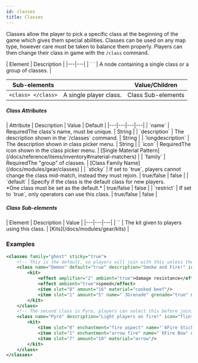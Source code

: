 ```yaml
---
id: classes
title: Classes
---
```


Classes allow the player to pick a specific class at the beginning of the game which gives them special abilities. 
Classes can be used on any map type, however care must be taken to balance them properly. 
Players can then change their class in game with the `/class` command.

<div className="table-container">
  | Element | Description |
  |---|---|
  | `<classes> </classes>` | A node containing a single class or a group of classes. |

  | Sub-elements | | Value/Children |
  |---|---|---|
  | `<class> </class>` | A single player class. | <span className="badge badge--secondary">Class Sub-elements</span> |
</div>

##### Class Attributes

<div className="table-container">
  | Attribute | Description | Value | Default |
  |---|---|---|---|
  | `name` | <span className="badge badge--danger">Required</span>The class's name, must be unique. | <span className="badge badge--primary">String</span> |
  | `description` | The description shown in the `/classes` command. | <span className="badge badge--primary">String</span> |
  | `longdescription` | The description shown in class picker menu. | <span className="badge badge--primary">String</span> |
  | `icon` | <span className="badge badge--danger">Required</span>The icon shown in the class picker menu. | [Single Material Pattern](/docs/reference/items/inventory#material-matchers) |
  | `family` | <span className="badge badge--danger">Required</span>The "group" of classes. | [Class Family Name](/docs/modules/gear/classes) |
  | `sticky` | If set to `true`, players cannot change the class mid-match, instead they must rejoin. | <span className="badge badge--primary">true/false</span> | false |
  | `default` | Specify if the class is the default class for new players.<br />*One class must be set as the default.* | <span className="badge badge--primary">true/false</span> | false |
  | `restrict` | If set to `true`, only operators can use this class. | <span className="badge badge--primary">true/false</span> | false |
</div>

##### Class Sub-elements

<div className="table-container">
  | Element | Description | Value |
  |---|---|---|
  | `<kit>` | The kit given to players using this class. | [Kits](/docs/modules/gear/kits) |
</div>

### Examples

```xml
<classes family="ghost" sticky="true">
    <!-- This is the default, so players will join with this unless they change class. -->
    <class name="Demon" default="true" description="Smoke and Fire!" icon="fireball">
        <kit>
            <effect amplifier="2" ambient="true">damage resistance</effect>
            <effect ambient="true">speed</effect>
            <item slot="8" amount="16" material="cooked beef"/>
            <item slot="1" amount="5" name="`3Grenade" grenade="true" material="ender pearl"/>
        </kit>
    </class>
    <!-- The second class is Pyro, players can select this before joining or changing in game with /class. -->
    <class name="Pyro" description="Light players on fire!" icon="flint and steel">
        <kit>
            <item slot="0" enchantment="fire aspect" name="`6Fire Stick" material="blaze rod"/>
            <item slot="1" enchantment="arrow fire" name="`6Fire Bow" unbreakable="true" material="bow"/>
            <item slot="7" amount="10" material="arrow"/>
        </kit>
    </class>
</classes>
```
